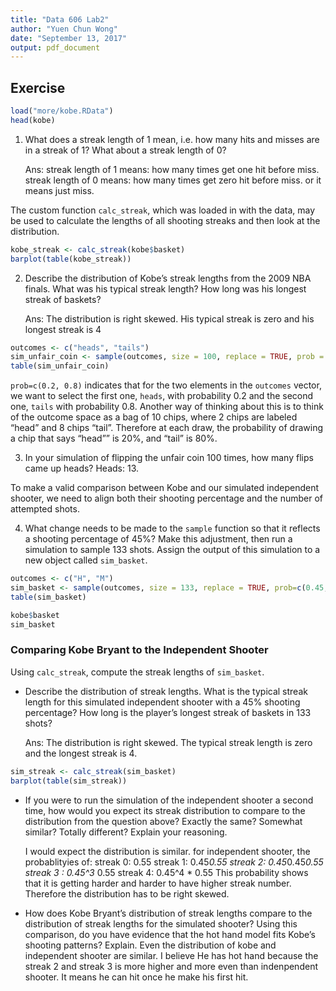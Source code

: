 ```yaml
---
title: "Data 606 Lab2"
author: "Yuen Chun Wong"
date: "September 13, 2017"
output: pdf_document
---
```



## Exercise


```r
load("more/kobe.RData")
head(kobe)
```


1.  What does a streak length of 1 mean, i.e. how many hits and misses are in a 
    streak of 1? What about a streak length of 0?

    Ans:
    streak length of 1 means: how many times get one hit before miss.
    streak length of 0 means: how many times get zero hit before miss. or it means just miss.

The custom function `calc_streak`, which was loaded in with the data, may be 
used to calculate the lengths of all shooting streaks and then look at the 
distribution.

```r
kobe_streak <- calc_streak(kobe$basket)
barplot(table(kobe_streak))
```

  

2.  Describe the distribution of Kobe's streak lengths from the 2009 NBA finals. 
    What was his typical streak length? How long was his longest streak of baskets?
    
    Ans:
    The distribution is right skewed.  His typical streak is zero and his longest streak is 4

```r
outcomes <- c("heads", "tails")
sim_unfair_coin <- sample(outcomes, size = 100, replace = TRUE, prob = c(0.2, 0.8))
table(sim_unfair_coin)
```

`prob=c(0.2, 0.8)` indicates that for the two elements in the `outcomes` vector,
we want to select the first one, `heads`, with probability 0.2 and the second 
one, `tails` with probability 0.8. Another way of thinking about this is to 
think of the outcome space as a bag of 10 chips, where 2 chips are labeled 
"head" and 8 chips "tail". Therefore at each draw, the probability of drawing a 
chip that says "head"" is 20%, and "tail" is 80%.

3.  In your simulation of flipping the unfair coin 100 times, how many flips 
    came up heads?
    Heads: 13.
    

To make a valid comparison between Kobe and our simulated independent shooter, 
we need to align both their shooting percentage and the number of attempted shots.

4.  What change needs to be made to the `sample` function so that it reflects a 
    shooting percentage of 45%? Make this adjustment, then run a simulation to 
    sample 133 shots. Assign the output of this simulation to a new object called
    `sim_basket`.
    
```r
outcomes <- c("H", "M")
sim_basket <- sample(outcomes, size = 133, replace = TRUE, prob=c(0.45, 0.55))
table(sim_basket)
```

```r
kobe$basket
sim_basket
```



### Comparing Kobe Bryant to the Independent Shooter

Using `calc_streak`, compute the streak lengths of `sim_basket`.

-   Describe the distribution of streak lengths. What is the typical streak 
    length for this simulated independent shooter with a 45% shooting percentage?
    How long is the player's longest streak of baskets in 133 shots?
    
    Ans:
      The distribution is right skewed. The typical streak length is zero and the longest streak is 4.
    
```r
sim_streak <- calc_streak(sim_basket)
barplot(table(sim_streak))
```


-   If you were to run the simulation of the independent shooter a second time, 
    how would you expect its streak distribution to compare to the distribution 
    from the question above? Exactly the same? Somewhat similar? Totally 
    different? Explain your reasoning.
    
    I would expect the distribution is similar.  for independent shooter, the probablityies of:
    streak 0: 0.55
    streak 1: 0.45*0.55
    streak 2: 0.45*0.45*0.55
    streak 3 : 0.45^3 * 0.55
    streak 4: 0.45^4 * 0.55
    This probability shows that it is getting harder and harder to have higher streak number.  Therefore the distribution has to be right skewed. 

-   How does Kobe Bryant's distribution of streak lengths compare to the 
    distribution of streak lengths for the simulated shooter? Using this 
    comparison, do you have evidence that the hot hand model fits Kobe's 
    shooting patterns? Explain.
    Even the distribution of kobe and independent shooter are similar.  I believe He has hot hand because the streak 2 and streak 3 is more higher and more even than indenpendent shooter.  It means he can hit once he make his first hit.
    

